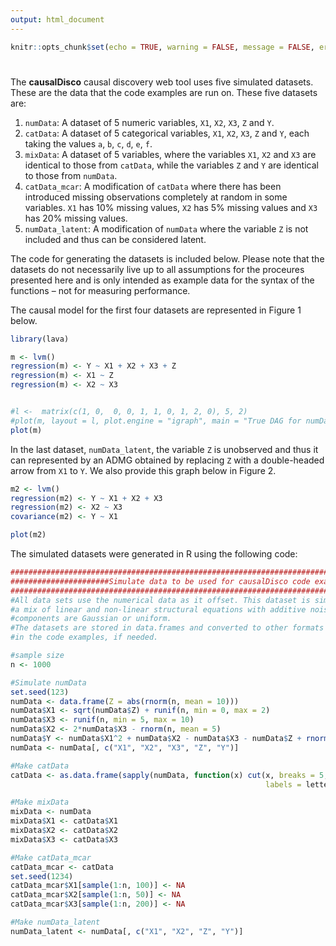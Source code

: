 ```yaml
---
output: html_document
---
```


```r
knitr::opts_chunk$set(echo = TRUE, warning = FALSE, message = FALSE, error = FALSE)
```

#

The **causalDisco** causal discovery web tool uses five simulated datasets. These are the data that the code examples are run on. These five datasets are:

1. `numData`: A dataset of 5 numeric variables, `X1`, `X2`, `X3`, `Z` and `Y`.
2. `catData`: A dataset of 5 categorical variables, `X1`, `X2`, `X3`, `Z` and `Y`, each taking the values `a`, `b`, `c`, `d`, `e`, `f`. 
3. `mixData`: A dataset of 5 variables, where the variables `X1`, `X2` and `X3` are identical to those from `catData`, while the variables `Z` and `Y` are identical to those from `numData`.
4. `catData_mcar`: A modification of `catData` where there has been introduced missing observations completely at random in some variables. `X1` has 10% missing values, `X2` has 5% missing values and `X3` has 20% missing values.
5. `numData_latent`: A modification of `numData` where the variable `Z` is not included and thus can be considered latent.

The code for generating the datasets is included below. Please note that the datasets do not necessarily live up to all assumptions for the proceures presented here and is only intended as example data for the syntax of the functions -- not for measuring performance. 

The causal model for the first four datasets are represented in Figure 1 below.

```r
library(lava)

m <- lvm()
regression(m) <- Y ~ X1 + X2 + X3 + Z
regression(m) <- X1 ~ Z
regression(m) <- X2 ~ X3


#l <-  matrix(c(1, 0,  0, 0, 1, 1, 0, 1, 2, 0), 5, 2)
#plot(m, layout = l, plot.engine = "igraph", main = "True DAG for numData, catData,  \n mixData and catData_mcar")
plot(m)
``` 


In the last dataset, `numData_latent`, the variable `Z` is unobserved and thus it can represented by an ADMG obtained by replacing `Z` with a double-headed arrow from `X1` to `Y`. We also provide this graph below in Figure 2. 
 
```r
m2 <- lvm()
regression(m2) <- Y ~ X1 + X2 + X3 
regression(m2) <- X2 ~ X3
covariance(m2) <- Y ~ X1

plot(m2)
``` 

The simulated datasets were generated in R using the following code:

```r
############################################################################################
######################Simulate data to be used for causalDisco code examples################
############################################################################################
#All data sets use the numerical data as it offset. This dataset is simulated as 
#a mix of linear and non-linear structural equations with additive noise. The noise 
#components are Gaussian or uniform. 
#The datasets are stored in data.frames and converted to other formats (e.g. matrix) 
#in the code examples, if needed.

#sample size
n <- 1000 

#Simulate numData
set.seed(123)
numData <- data.frame(Z = abs(rnorm(n, mean = 10))) 
numData$X1 <- sqrt(numData$Z) + runif(n, min = 0, max = 2)
numData$X3 <- runif(n, min = 5, max = 10)
numData$X2 <- 2*numData$X3 - rnorm(n, mean = 5) 
numData$Y <- numData$X1^2 + numData$X2 - numData$X3 - numData$Z + rnorm(n, mean = 10)
numData <- numData[, c("X1", "X2", "X3", "Z", "Y")]

#Make catData
catData <- as.data.frame(sapply(numData, function(x) cut(x, breaks = 5,
                                                         labels = letters[1:5])))

#Make mixData
mixData <- numData
mixData$X1 <- catData$X1
mixData$X2 <- catData$X2
mixData$X3 <- catData$X3

#Make catData_mcar
catData_mcar <- catData
set.seed(1234)
catData_mcar$X1[sample(1:n, 100)] <- NA
catData_mcar$X2[sample(1:n, 50)] <- NA
catData_mcar$X3[sample(1:n, 200)] <- NA

#Make numData_latent
numData_latent <- numData[, c("X1", "X2", "Z", "Y")]

``` 